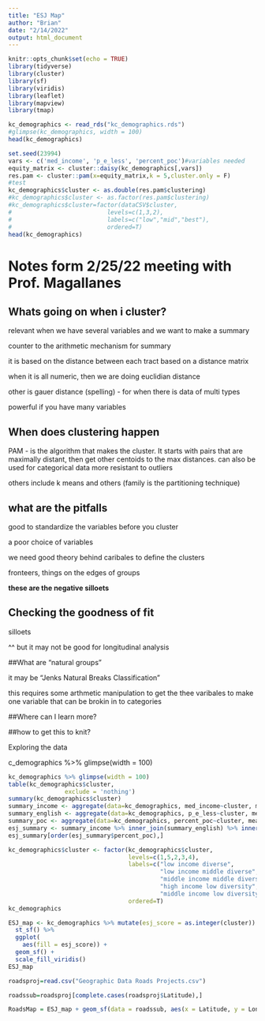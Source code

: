 ```yaml
---
title: "ESJ Map"
author: "Brian"
date: "2/14/2022"
output: html_document
---
```


```r
knitr::opts_chunk$set(echo = TRUE)
library(tidyverse)
library(cluster)
library(sf)
library(viridis)
library(leaflet)
library(mapview)
library(tmap)
```

```r
kc_demographics <- read_rds("kc_demographics.rds")
#glimpse(kc_demographics, width = 100)
head(kc_demographics)
```

```r
set.seed(23994)
vars <- c('med_income', 'p_e_less', 'percent_poc')#variables needed
equity_matrix <- cluster::daisy(kc_demographics[,vars])
res.pam <- cluster::pam(x=equity_matrix,k = 5,cluster.only = F)
#test
kc_demographics$cluster <- as.double(res.pam$clustering)
#kc_demographics$cluster <- as.factor(res.pam$clustering)
#kc_demographics$cluster=factor(dataCSV$cluster,
#                           levels=c(1,3,2),
#                           labels=c("low","mid","best"), 
#                           ordered=T)
head(kc_demographics)
```

# Notes form 2/25/22 meeting with Prof. Magallanes

## Whats going on when i cluster?

relevant when we have several variables and we want to make a summary

counter to the arithmetic mechanism for summary

it is based on the distance between each tract based on a distance matrix

when it is all numeric, then we are doing euclidian distance

other is gauer distance (spelling) - for when there is data of multi types

powerful if you have many variables

## When does clustering happen

PAM - is the algorithm that makes the cluster. It starts with pairs that are maximally distant, then get other centoids to the max distances. can also be used for categorical data more resistant to outliers

others include k means and others (family is the partitioning technique)

## what are the pitfalls

good to standardize the variables before you cluster

a poor choice of variables

we need good theory behind caribales to define the clusters

fronteers, things on the edges of groups

**these are the negative silloets**

## Checking the goodness of fit

silloets

\^\^ but it may not be good for longitudinal analysis

\#\#What are "natural groups"

it may be "Jenks Natural Breaks Classification"

this requires some arthmetic manipulation to get the thee varibales to make one variable that can be brokin in to categories

\#\#Where can I learn more?

\#\#how to get this to knit?

Exploring the data

c_demographics %\>% glimpse(width = 100)

```r
kc_demographics %>% glimpse(width = 100)
table(kc_demographics$cluster,
                exclude = 'nothing')
summary(kc_demographics$cluster)
summary_income <- aggregate(data=kc_demographics, med_income~cluster, median)
summary_english <- aggregate(data=kc_demographics, p_e_less~cluster, mean)
summary_poc <- aggregate(data=kc_demographics, percent_poc~cluster, mean)
esj_summary <- summary_income %>% inner_join(summary_english) %>% inner_join(summary_poc)
esj_summary[order(esj_summary$percent_poc),]
```

```r
kc_demographics$cluster <- factor(kc_demographics$cluster,
                                  levels=c(1,5,2,3,4),
                                  labels=c("low income diverse",
                                           "low income middle diverse",
                                           "middle income middle diverse", 
                                           "high income low diversity", 
                                           "middle income low diversity"),
                                  ordered=T)
kc_demographics
```

```r
ESJ_map <- kc_demographics %>% mutate(esj_score = as.integer(cluster)) %>%
  st_sf() %>%
  ggplot(
    aes(fill = esj_score)) +
  geom_sf() +
  scale_fill_viridis()
ESJ_map
```
```r
roadsproj=read.csv("Geographic Data Roads Projects.csv")
```

```r
roadssub=roadsproj[complete.cases(roadsproj$Latitude),]
```
```r
RoadsMap = ESJ_map + geom_sf(data = roadssub, aes(x = Latitude, y = Longitude), color=NA)
```





